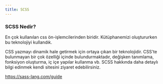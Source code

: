 ```yaml
---
title: SCSS
---
```


### SCSS Nedir?

En çok kullanılan css ön-işlemcilerinden biridir. Kütüphanemizi oluştururken bu teknolojiyi kullandık.

CSS yazmayı dinamik hale getirmek için ortaya çıkan bir teknolojidir. 
CSS'te bulunmayan bir çok özelliği içinde bulundurmaktadır, değişken tanımlama, 
fonksiyon oluşturma, iç içe yapılar kullanma vb. SCSS hakkında daha detaylı bilgi 
edinmek kendi sitesini ziyaret edebilirsiniz.

https://sass-lang.com/guide